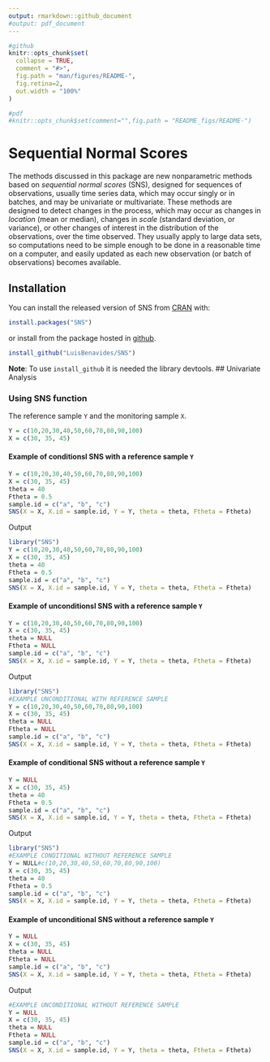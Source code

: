 ```yaml
---
output: rmarkdown::github_document
#output: pdf_document
---
```


<!-- README.md is generated from README.Rmd. Please edit that file -->

```r
#github
knitr::opts_chunk$set(
  collapse = TRUE,
  comment = "#>",
  fig.path = "man/figures/README-",
  fig.retina=2,
  out.width = "100%"
)

#pdf
#knitr::opts_chunk$set(comment="",fig.path = "README_figs/README-")
```

# Sequential Normal Scores
The methods discussed in this package are new nonparametric methods based on *sequential normal scores* (SNS), designed for sequences of observations, usually time series data, which may occur singly or in batches, and may be univariate or multivariate. These methods are designed to detect changes in the process, which may occur as changes in *location* (mean or median), changes in *scale* (standard deviation, or variance), or other changes of interest in the distribution of the observations, over the time observed. They usually apply to large data sets, so computations need to be simple enough to be done in a reasonable time on a computer, and easily updated as each new observation (or batch of observations) becomes available.

## Installation

You can install the released version of SNS from [CRAN](https://CRAN.R-project.org) with:

``` r
install.packages("SNS")
```

or install from the package hosted in [github](https://github.com/LuisBenavides/sns).

``` r
install_github("LuisBenavides/SNS")
```

**Note**: To use `install_github` it is needed the library devtools.
## Univariate Analysis


### Using SNS function
The reference sample `Y` and the monitoring sample `X`.
```r
Y = c(10,20,30,40,50,60,70,80,90,100)
X = c(30, 35, 45)
```

#### Example of conditionsl SNS with a reference sample `Y`
```r
Y = c(10,20,30,40,50,60,70,80,90,100)
X = c(30, 35, 45)
theta = 40
Ftheta = 0.5
sample.id = c("a", "b", "c")
SNS(X = X, X.id = sample.id, Y = Y, theta = theta, Ftheta = Ftheta)
```
Output
```r
library("SNS")
Y = c(10,20,30,40,50,60,70,80,90,100)
X = c(30, 35, 45)
theta = 40
Ftheta = 0.5
sample.id = c("a", "b", "c")
SNS(X = X, X.id = sample.id, Y = Y, theta = theta, Ftheta = Ftheta)
```

#### Example of unconditionsl SNS with a reference sample `Y`
```r
Y = c(10,20,30,40,50,60,70,80,90,100)
X = c(30, 35, 45)
theta = NULL
Ftheta = NULL
sample.id = c("a", "b", "c")
SNS(X = X, X.id = sample.id, Y = Y, theta = theta, Ftheta = Ftheta)
```
Output
```r
library("SNS")
#EXAMPLE UNCONDITIONAL WITH REFERENCE SAMPLE
Y = c(10,20,30,40,50,60,70,80,90,100)
X = c(30, 35, 45)
theta = NULL
Ftheta = NULL
sample.id = c("a", "b", "c")
SNS(X = X, X.id = sample.id, Y = Y, theta = theta, Ftheta = Ftheta)
```


#### Example of conditional SNS without a reference sample `Y`
```r
Y = NULL
X = c(30, 35, 45)
theta = 40
Ftheta = 0.5
sample.id = c("a", "b", "c")
SNS(X = X, X.id = sample.id, Y = Y, theta = theta, Ftheta = Ftheta)
```
Output
```r
library("SNS")
#EXAMPLE CONDITIONAL WITHOUT REFERENCE SAMPLE
Y = NULL#c(10,20,30,40,50,60,70,80,90,100)
X = c(30, 35, 45)
theta = 40
Ftheta = 0.5
sample.id = c("a", "b", "c")
SNS(X = X, X.id = sample.id, Y = Y, theta = theta, Ftheta = Ftheta)
```


#### Example of unconditional SNS without a reference sample `Y`
```r
Y = NULL
X = c(30, 35, 45)
theta = NULL
Ftheta = NULL
sample.id = c("a", "b", "c")
SNS(X = X, X.id = sample.id, Y = Y, theta = theta, Ftheta = Ftheta)
```
Output
```r
#EXAMPLE UNCONDITIONAL WITHOUT REFERENCE SAMPLE
Y = NULL
X = c(30, 35, 45)
theta = NULL
Ftheta = NULL
sample.id = c("a", "b", "c")
SNS(X = X, X.id = sample.id, Y = Y, theta = theta, Ftheta = Ftheta)
```
